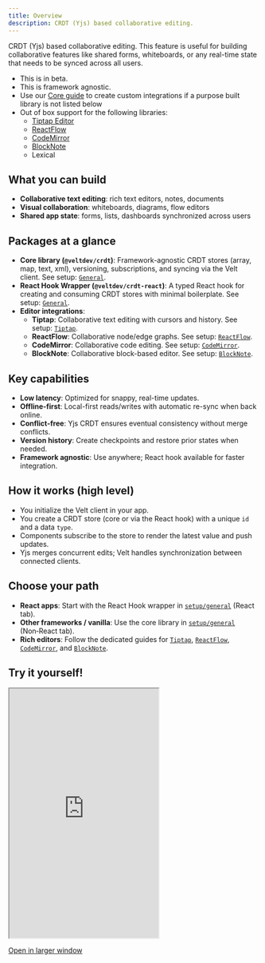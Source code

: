 ```yaml
---
title: Overview
description: CRDT (Yjs) based collaborative editing.
---
```


CRDT (Yjs) based collaborative editing. This feature is useful for building collaborative features like shared forms, whiteboards, or any real-time state that needs to be synced across all users.
- This is in beta.
- This is framework agnostic.
- Use our [Core guide](./setup/core) to create custom integrations if a purpose built library is not listed below
- Out of box support for the following libraries:
  - [Tiptap Editor](./setup/tiptap)
  - [ReactFlow](./setup/reactflow)
  - [CodeMirror](./setup/codemirror)
  - [BlockNote](./setup/blocknote)
  - Lexical

## What you can build
- **Collaborative text editing**: rich text editors, notes, documents
- **Visual collaboration**: whiteboards, diagrams, flow editors
- **Shared app state**: forms, lists, dashboards synchronized across users


## Packages at a glance
- **Core library (`@veltdev/crdt`)**: Framework-agnostic CRDT stores (array, map, text, xml), versioning, subscriptions, and syncing via the Velt client. See setup: [`General`](./setup/general).
- **React Hook Wrapper (`@veltdev/crdt-react`)**: A typed React hook for creating and consuming CRDT stores with minimal boilerplate. See setup: [`General`](./setup/general).
- **Editor integrations**:
  - **Tiptap**: Collaborative text editing with cursors and history. See setup: [`Tiptap`](./setup/tiptap).
  - **ReactFlow**: Collaborative node/edge graphs. See setup: [`ReactFlow`](./setup/reactflow).
  - **CodeMirror**: Collaborative code editing. See setup: [`CodeMirror`](./setup/codemirror).
  - **BlockNote**: Collaborative block-based editor. See setup: [`BlockNote`](./setup/blocknote).

## Key capabilities
- **Low latency**: Optimized for snappy, real-time updates.
- **Offline-first**: Local-first reads/writes with automatic re-sync when back online.
- **Conflict-free**: Yjs CRDT ensures eventual consistency without merge conflicts.
- **Version history**: Create checkpoints and restore prior states when needed.
- **Framework agnostic**: Use anywhere; React hook available for faster integration.

## How it works (high level)
- You initialize the Velt client in your app.
- You create a CRDT store (core or via the React hook) with a unique `id` and a data `type`.
- Components subscribe to the store to render the latest value and push updates.
- Yjs merges concurrent edits; Velt handles synchronization between connected clients.

## Choose your path
- **React apps**: Start with the React Hook wrapper in [`setup/general`](./setup/general) (React tab).
- **Other frameworks / vanilla**: Use the core library in [`setup/general`](./setup/general) (Non‑React tab).
- **Rich editors**: Follow the dedicated guides for [`Tiptap`](./setup/tiptap), [`ReactFlow`](./setup/reactflow), [`CodeMirror`](./setup/codemirror), and [`BlockNote`](./setup/blocknote).

## Try it yourself!

 <Frame>
  <iframe
    src="https://velt-tiptap-crdt-demo.vercel.app/"
    className="w-full"
    height="500px"
  ></iframe>
  </Frame>

[Open in larger window](https://velt-tiptap-crdt-demo.vercel.app/)